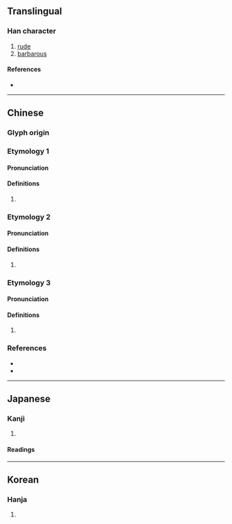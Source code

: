 {{character info/new}}
==Translingual==
{{Han simplified forms|儱|𫣏|𫢒|ex=y}}
===Han character===
{{Han char|rn=9|rad=人|as=16|sn=18|four=21211|canj=OYBP|ids=⿰亻龍}}

# [[rude]]
# [[barbarous]]

====References====
* {{Han ref|kx=0121.170|dkj=01281|dj=0256.050|hdz=10237.010|uh=5131|ud=20785|bh=EFB7|bd=61367}}

----

==Chinese==
{{zh-forms|s=𫢒}}
<!-- original ety 1, now etys 1 and 3 -->
{{attention|nan|supposedly <láng> with the 華語 translation of 儱? Iunn Un-gian}}
{{attention|nan|also appears in 甘字典查詢 as <lóng>}}

===Glyph origin===
{{Han etym}}

===Etymology 1===

====Pronunciation====
{{zh-pron
|m=lǒng
|c=lung5
|mc=1
|oc=1
|cat=
}}

====Definitions====
{{zh-hanzi}}

# {{zh-only|儱侗}}

===Etymology 2===

====Pronunciation====
{{zh-pron
|m=lòng
|c=lung5
|mc=2
|oc=2
|cat=
}}

====Definitions====
{{zh-hanzi}}

# {{zh-only|儱偅}}

===Etymology 3===

====Pronunciation====
{{zh-pron
|m=lóng
|cat=
}}

====Definitions====
{{zh-hanzi}}

# {{zh-only|儱倲}}

===References===
* {{R:twedu|B00192}}
* {{R:yue:Hanzi}}

----

==Japanese==
{{ja-kanji forms|𫣏|儱}}

===Kanji===
{{ja-kanji|grade=|rs=人16|shin=𫣏}}

# {{rfdef|ja|sort=人16}}

====Readings====
{{ja-readings
|goon=る, りゅ<りゆう
|kanon=ろう, りょう<りよう
|kun=でさあ-がらない, うやむや-
}}

----

==Korean==

===Hanja===
{{ko-hanja|hangeul=롱|rv=rong|mr=rong}}

# {{rfdef|ko|sort=人16}}